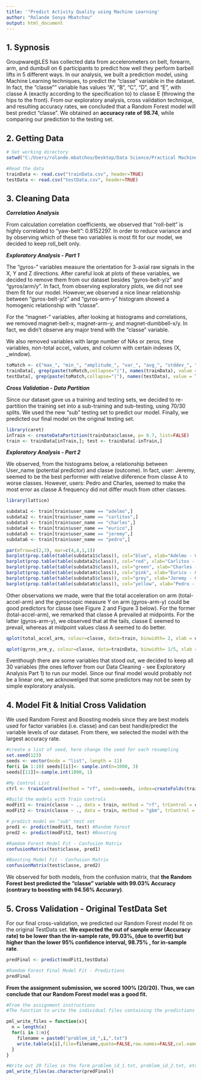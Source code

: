 ```yaml
---
title: '"Predict Activity Quality using Machine Learning'
author: "Rolande Sonya Mbatchou"
output: html_document
---
```



**1. Sypnosis**
---------------

Groupware@LES has collected data from accelerometers on belt, forearm, arm, and dumbull on 6 participants to predict how well they perform barbell lifts in 5 different ways. In our analysis, we built a prediction model, using Machine Learning techniques, to predict the "classe" variable in the dataset. In fact, the "classe"" variable has values "A", "B", "C", "D", and "E", with classe A (exactly according to the specification to) to classe E (throwing the hips to the front). From our exploratory analysis, cross validation technique, and resulting accuracy rates, we concluded that a Random Forest model will best predict "classe". We obtained an **accuracy rate of 98.74**, while comparing our prediction to the testing set.     


**2. Getting Data**
-------------------

```r

# Set working directory
setwd("C:/Users/rolande.mbatchou/Desktop/Data Science/Practical Machine Learning/Course Project")

#Read the data
trainData <- read.csv("trainData.csv", header=TRUE)
testData <- read.csv("testData.csv", header=TRUE)
```


**3. Cleaning Data**
--------------------

***Correlation Analysis***

From calculation correlation coefficients, we observed that "roll-belt" is highly correlated to "yaw-belt": 0.8152297. In order to reduce variance and by observing which of these two variables is most fit for our model, we decided to keep roll_belt only.

***Exploratory Analysis - Part 1***

The "gyros-" variables measure the orientation for 3-axial raw signals in the X, Y and Z directions. After careful look at plots of these variables, we decided to remove them from our dataset besides "gyros-belt-y/z" and "gyros/arm/y". In fact, from observing exploratory plots, we did not see them fit for our model. However,we observed a nice linear relationship between "gyros-belt-y/z" and "gyros-arm-y" histogram showed a homogenic relationship with "classe".

For the "magnet-" variables, after looking at histograms and correlations, we removed magnet-belt-x, magnet-arm-y, and magnet-dumbbell-x/y. In fact, we didn't observe any major trend with the "classe" variable. 

We also removed variables with large number of NAs or zeros, time variables, non-total accel_ values, and column with certain indexes (X, _window).

```r

toMatch <- c("max_", "min_", "amplitude_", "var_", "avg_", "stddev_", "yaw_belt", "magnet_arm_y", "kurtosis_", "skewness_", "X", "_timestamp", "_window", "accel_belt_x", "accel_belt_y","accel_belt_z", "accel_arm_x", "accel_arm_y", "accel_arm_z", "accel_dumbbell_x", "accel_dumbbell_y", "accel_dumbbell_z", "accel_forearm_x", "accel_forearm_y", "accel_forearm_z", "gyros_belt_x", "gyros_arm_z", "gyros_dumbbell_x", "gyros_dumbbell_y", "gyros_dumbbell_z", "gyros_forearm_x", "gyros_forearm_y", "gyros_forearm_z", "magnet_belt_x", "magnet_arm_y", "magnet_dumbbell_x", "magnet_dumbbell_y") 
trainData[, grep(paste(toMatch,collapse="|"), names(trainData), value = TRUE)] <- list(NULL)
testData[, grep(paste(toMatch,collapse="|"), names(testData), value = TRUE)] <- list(NULL)
```

***Cross Validation - Data Partition***

Since our dataset gave us a training and testing sets, we decided to re-partition the training set into a sub-training and sub-testing, using 70/30 splits. We used the new "sub" testing set to predict our model. Finally, we predicted our final model on the original testing set. 

```r

library(caret)
inTrain <- createDataPartition(trainData$classe, p= 0.7, list=FALSE)
train <- trainData[inTrain,]; test <- trainData[-inTrain,]

```

***Exploratory Analysis - Part 2***

We observed, from the histograms below, a relationship between User_name (potential predictor) and classe (outcome). In fact, user: Jeremy, seemed to be the best performer with relative diiference from classe A to worse classes. However, users: Pedro and Charles, seemed to make the most error as classe A frequency did not differ much from other classes.

```r

library(lattice)

subdata1 <- train[train$user_name == "adelmo",]
subdata2 <- train[train$user_name == "carlitos",]
subdata3 <- train[train$user_name == "charles",]
subdata4 <- train[train$user_name == "eurico",]
subdata5 <- train[train$user_name == "jeremy",]
subdata6 <- train[train$user_name == "pedro",]

par(mfrow=c(2,3), mar=c(4,4,1,1))
barplot(prop.table(table(subdata1$class)), col="blue", xlab="Adelmo - Classe Frequency")
barplot(prop.table(table(subdata2$class)), col="red", xlab="Carlitos - Classe Frequency")
barplot(prop.table(table(subdata3$class)), col="green", xlab="Charles - Classe Frequency")
barplot(prop.table(table(subdata4$class)), col="pink", xlab="Eurico - Classe Frequency")
barplot(prop.table(table(subdata5$class)), col="grey", xlab="Jeremy - Classe Frequency")
barplot(prop.table(table(subdata6$class)), col="yellow", xlab="Pedro - Classe Frequency")
```

Other observations we made, were that the total acceleration on arm (total-accel-arm) and the gyroscopic measure Y on arm (gyros-arm-y) could be good predictors for classe (see Figure 2 and Figure 3 below). For the former (total-accel-arm), we remarked that classe A prevailed at midpoints. For the latter (gyros-arm-y), we observed that at the tails, classe E seemed to prevail, whereas at midpoint values class A seemed to do better. 

```r

qplot(total_accel_arm, colour=classe, data=train, binwidth= 2, xlab = expression(bold("Figure 2 - Total Acceleration on Arm - Potential Predictor for classe")))
```

```r

qplot(gyros_arm_y, colour=classe, data=trainData, binwidth= 1/5, xlab = expression(bold("Figure 3 - Gyroscopic Measure Y on Arm - Potential Predictor for classe")))
```

Eventhough there are some variables that stood out, we decided to keep all 30 variables (the ones leftover from our Data Cleaning - see Exploratory Analysis Part 1) to run our model. Since our final model would probably not be a linear one, we acknowelged that some predictors may not be seen by simple exploratory analysis.  


**4. Model Fit & Initial Cross Validation**
-------------------------------------------

We used Random Forest and Boosting models since they are best models used for factor variables (i.e. classe) and can best handle/predict the variable levels of our dataset. From there, we selected the model with the largest accuracy rate.

```r

#create a list of seed, here change the seed for each resampling
set.seed(123)
seeds <- vector(mode = "list", length = 11)
for(i in 1:10) seeds[[i]]<- sample.int(n=1000, 3)
seeds[[11]]<-sample.int(1000, 1) 

#My Control List
ctrl <- trainControl(method = "rf", seeds=seeds, index=createFolds(train$classe))

#Build the models with Train controls
modFit1 <- train(classe ~ ., data = train, method = "rf", trControl = ctrl)
modFit2 <- train(classe ~ ., data = train, method = "gbm", trControl = ctrl)
```

```r

# predict model on "sub" test set
pred1 <- predict(modFit1, test) #Random Forest
pred2 <- predict(modFit2, test) #Boosting

#Ramdom Forest Model Fit - Confusion Matrix
confusionMatrix(test$classe, pred1)

#Boosting Model Fit - Confusion Matrix
confusionMatrix(test$classe, pred2)
```

We observed for both models, from the confusion matrix, that **the Random Forest best predicted the "classe" variable with 99.03% Accuracy (contrary to boosting with 94.56% Accurary)**.


**5. Cross Validation - Original TestData Set**
-----------------------------------------------

For our final cross-validation, we predicted our Random Forest model fit on the original TestData set. **We expected the out of sample error (Accuracy rate) to be lower than the in-sample rate, 99.03%, (due to overfit) but higher than the lower 95% confidence interval, 98.75% , for in-sample rate**.

```r

predFinal <- predict(modFit1,testData)

#Ramdom Forest Final Model Fit - Predictions
predFinal
```

**From the assignment submission, we scored 100% (20/20). Thus, we can conclude that our Random Forest model was a good fit.**


```r

#From the assignment instructions
#The function to write the individual files containing the predictions that will be submitted to Coursera:

pml_write_files = function(x){
  n = length(x)
  for(i in 1:n){
    filename = paste0("problem_id_",i,".txt")
    write.table(x[i],file=filename,quote=FALSE,row.names=FALSE,col.names=FALSE)
  }
}

#Write out 20 files in the form problem_id_1.txt, problem_id_2.txt, etc.
pml_write_files(as.character(predFinal))
```
